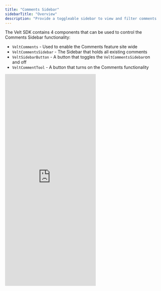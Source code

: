 ```yaml
---
title: "Comments Sidebar"
sidebarTitle: "Overview"
description: "Provide a toggleable sidebar to view and filter comments."
---
```


The Velt SDK contains 4 components that can be used to control the Comments Sidebar functionality:
 - `VeltComments` - Used to enable the Comments feature site wide
 - `VeltCommentsSidebar` - The Sidebar that holds all existing comments
 - `VeltSidebarButton` - A button that toggles the `VeltCommentsSidebar`on and off
 - `VeltCommentTool` - A button that turns on the Comments functionality

<Frame>
    <iframe
      src="https://snippyly-demo-html-dev.web.app/landing-page-demo.html?feature=comments&type=sidebar"
      allow="camera; microphone"
      scrolling="no"
      frameborder="0"
      class="w-full"
      height="700px"
    ></iframe>
</Frame>